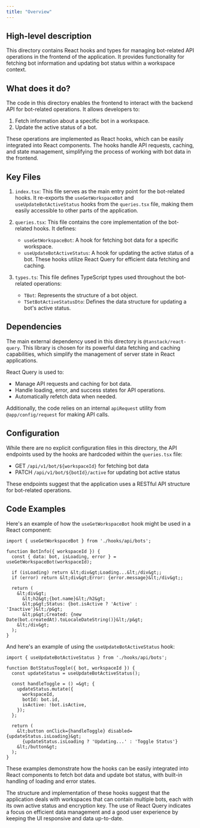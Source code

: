 ```yaml
---
title: "Overview"
---
```


## High-level description
This directory contains React hooks and types for managing bot-related API operations in the frontend of the application. It provides functionality for fetching bot information and updating bot status within a workspace context.

## What does it do?
The code in this directory enables the frontend to interact with the backend API for bot-related operations. It allows developers to:

1. Fetch information about a specific bot in a workspace.
2. Update the active status of a bot.

These operations are implemented as React hooks, which can be easily integrated into React components. The hooks handle API requests, caching, and state management, simplifying the process of working with bot data in the frontend.

## Key Files

1. `index.tsx`: This file serves as the main entry point for the bot-related hooks. It re-exports the `useGetWorkspaceBot` and `useUpdateBotActiveStatus` hooks from the `queries.tsx` file, making them easily accessible to other parts of the application.

2. `queries.tsx`: This file contains the core implementation of the bot-related hooks. It defines:
   - `useGetWorkspaceBot`: A hook for fetching bot data for a specific workspace.
   - `useUpdateBotActiveStatus`: A hook for updating the active status of a bot.
   These hooks utilize React Query for efficient data fetching and caching.

3. `types.ts`: This file defines TypeScript types used throughout the bot-related operations:
   - `TBot`: Represents the structure of a bot object.
   - `TSetBotActiveStatusDto`: Defines the data structure for updating a bot's active status.

## Dependencies
The main external dependency used in this directory is `@tanstack/react-query`. This library is chosen for its powerful data fetching and caching capabilities, which simplify the management of server state in React applications.

React Query is used to:
- Manage API requests and caching for bot data.
- Handle loading, error, and success states for API operations.
- Automatically refetch data when needed.

Additionally, the code relies on an internal `apiRequest` utility from `@app/config/request` for making API calls.

## Configuration
While there are no explicit configuration files in this directory, the API endpoints used by the hooks are hardcoded within the `queries.tsx` file:

- GET `/api/v1/bot/${workspaceId}` for fetching bot data
- PATCH `/api/v1/bot/${botId}/active` for updating bot active status

These endpoints suggest that the application uses a RESTful API structure for bot-related operations.

## Code Examples

Here's an example of how the `useGetWorkspaceBot` hook might be used in a React component:

```tsx
import { useGetWorkspaceBot } from './hooks/api/bots';

function BotInfo({ workspaceId }) {
  const { data: bot, isLoading, error } = useGetWorkspaceBot(workspaceId);

  if (isLoading) return &lt;div&gt;Loading...&lt;/div&gt;;
  if (error) return &lt;div&gt;Error: {error.message}&lt;/div&gt;;

  return (
    &lt;div&gt;
      &lt;h2&gt;{bot.name}&lt;/h2&gt;
      &lt;p&gt;Status: {bot.isActive ? 'Active' : 'Inactive'}&lt;/p&gt;
      &lt;p&gt;Created: {new Date(bot.createdAt).toLocaleDateString()}&lt;/p&gt;
    &lt;/div&gt;
  );
}
```

And here's an example of using the `useUpdateBotActiveStatus` hook:

```tsx
import { useUpdateBotActiveStatus } from './hooks/api/bots';

function BotStatusToggle({ bot, workspaceId }) {
  const updateStatus = useUpdateBotActiveStatus();

  const handleToggle = () =&gt; {
    updateStatus.mutate({
      workspaceId,
      botId: bot.id,
      isActive: !bot.isActive,
    });
  };

  return (
    &lt;button onClick={handleToggle} disabled={updateStatus.isLoading}&gt;
      {updateStatus.isLoading ? 'Updating...' : 'Toggle Status'}
    &lt;/button&gt;
  );
}
```

These examples demonstrate how the hooks can be easily integrated into React components to fetch bot data and update bot status, with built-in handling of loading and error states.

The structure and implementation of these hooks suggest that the application deals with workspaces that can contain multiple bots, each with its own active status and encryption key. The use of React Query indicates a focus on efficient data management and a good user experience by keeping the UI responsive and data up-to-date.